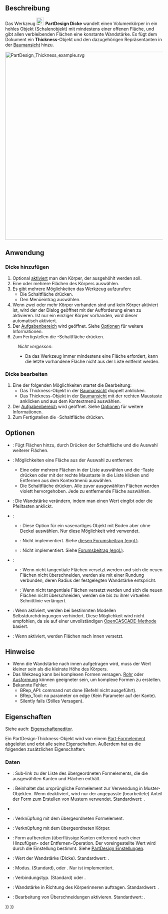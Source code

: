 <languages/>

{{Docnav/de
|[[PartDesign_Draft/de|Formschräge]]
|[[PartDesign_Mirrored/de|Spiegeln]]
|[[PartDesign_Workbench/de|PartDesign]]
|IconL=PartDesign_Draft.svg
|IconR=PartDesign_Mirrored.svg
|IconC=Workbench_PartDesign.svg
}}

{{GuiCommand/de
|Name=PartDesign Thickness
|Name/de=PartDesign Dicke
|MenuLocation=Part Design → Modifikationen → Dicke
|Workbenches=[[PartDesign Workbench/de|PartDesign]]
|Version=0.17
|SeeAlso=[[Part_Thickness/de|Part Dicke]]
}}

<span id="Description"></span>
==Beschreibung==

Das Werkzeug  [[Image:PartDesign_Thickness.svg|24px]] '''PartDesign Dicke''' wandelt einen Volumenkörper in ein hohles Objekt (Schalenobjekt) mit mindestens einer offenen Fläche, und gibt allen verbleibenden Flächen eine konstante Wandstärke. Es fügt dem Dokument ein '''Thickness'''-Objekt und den dazugehörigen Repräsentanten in der [[Tree_view/de|Baumansicht]] hinzu.

[[File:PartDesign_Thickness_example.svg|600px]]
{{Caption|Ausgangsvolumenkörper (A) →  Volumenkörper mit der ausgewählten Fläche, die geöffnet werden soll (B) →  Das resultierende hohle Objekt (C)}}

<span id="Usage"></span>
==Anwendung==

<span id="Add_a_thickness"></span>
=== Dicke hinzufügen ===

# Optional [[PartDesign_Body/de#Aktiver_Status|aktiviert]] man den Körper, der ausgehöhlt werden soll.
# Eine oder mehrere Flächen des Körpers auswählen. 
# Es gibt mehrere Möglichkeiten das Werkzeug aufzurufen:
#* Die Schaltfläche {{Button|[[Image:PartDesign_Thickness.svg|16px]] [[PartDesign_Thickness/de|Dicke]]}} drücken.
#* Den Menüeintrag {{MenuCommand|Part Design → Modifikationen → [[Image:PartDesign_Thickness.svg|16px]] Dicke}} auswählen.
# Wenn zwei oder mehr Körper vorhanden sind und kein Körper aktiviert ist, wird der der Dialog {{MenuCommand|Active Body Required}} geöffnet mit der Aufforderung einen zu aktivieren. Ist nur ein einziger Körper vorhanden, wird dieser automatisch aktiviert.
# Der  [[Task_panel/de|Aufgabenbereich]] {{MenuCommand|Parameter der Wandstärke}} wird geöffnet. Siehe [[#Optionen|Optionen]] für weitere Informationen.
# Zum Fertigstellen die {{Button|OK}}-Schaltfläche drücken.


:''Nicht vergessen'':
:* Da das Werkzeug immer mindestens eine Fläche erfordert, kann die letzte vorhandene Fläche nicht aus der Liste entfernt werden.

<span id="Edit_a_thickness"></span>
=== Dicke bearbeiten ===

# Eine der folgenden Möglichkeiten startet die Bearbeitung:
#* Das Thickness-Objekt in der [[Tree_view/de|Baumansicht]] doppelt anklicken.
#* Das Thickness-Objekt in der [[Tree_view/de|Baumansicht]] mit der rechten Maustaste anklicken und {{MenuCommand|Thickness bearbeiten}} aus dem Kontextmenü auswählen.
# Der [[Task_panel/de|Aufgabenbereich]] {{MenuCommand|Parameter der Wandstärke}} wird geöffnet. Siehe [[#Optionen|Optionen]] für weitere Informationen.
# Zum Fertigstellen die {{Button|OK}}-Schaltfläche drücken.

<span id="Options"></span>
==Optionen==

<div class="mw-translate-fuzzy">
* {{MenuCommand|Fläche hinzufügen}}: Fügt Flächen hinzu, durch Drücken der Schaltfläche {{Button|Fläche hinzufügen}} und die Auswahl weiterer Flächen. 
* {{MenuCommand|Fläche entfernen}}: Möglichkeiten eine Fläche aus der Auswahl zu entfernen:
** Eine oder mehrere Flächen in der Liste auswählen und die {{KEY|Del}}-Taste drücken oder mit der rechte Maustaste in die Liste klicken und Entfernen aus dem Kontextmenü auswählen.
** Die Schaltfläche {{Button|Fläche entfernen}} drücken. Alle zuvor ausgewählten Flächen werden violett hervorgehoben. Jede zu entfernende Fläche auswählen.
* {{MenuCommand|Dicke}}: Die Wandstärke verändern, indem man einen Wert eingibt oder die Pfeiltasten anklickt.
* {{MenuCommand|Modus}}:
** {{MenuCommand|Oberfläche}}:  Diese Option für ein vasenartiges Objekt mit Boden aber ohne Deckel auswählen. Nur diese Möglichkeit wird verwendet.
** {{MenuCommand|Rohr}}: Nicht implementiert. Siehe [https://forum.freecadweb.org/viewtopic.php?p=484495#p484495 diesen Forumsbeitrag (engl.)].
** {{MenuCommand|Recto Verso}}: Nicht implementiert. Siehe  [https://forum.freecadweb.org/viewtopic.php?p=484495#p484495diesen Forumsbeitrag (engl.)].
* {{MenuCommand|Verbindungstyp}}:
** {{MenuCommand|Kreisbogen}}: Wenn nicht tangentiale Flächen versetzt werden und sich die neuen Flächen nicht überschneiden, werden sie mit einer Rundung verbunden, deren Radius der festgelegten Wandstärke entspricht.
** {{MenuCommand|Schnitt}}: Wenn nicht tangentiale Flächen versetzt werden und sich die neuen Flächen nicht überschneiden, werden sie bis zu ihrer virtuellen Schnittlinie verlängert.
* {{MenuCommand|Schnitt}}: Wenn aktiviert, werden bei bestimmten Modellen Selbstdurchdringungen verhindert. Diese Möglichkeit wird nicht empfohlen, da sie auf einer unvollständigen [https://dev.opencascade.org/doc/refman/html/class_b_rep_offset_a_p_i___make_thick_solid.html#af78f35025a31e2ce8bd96c82fb33a981 OpenCASCADE-Methode] basiert.
* {{MenuCommand|Dicke nach innen auftragen}}: Wenn aktiviert, werden Flächen nach innen versetzt.
</div>

<span id="Notes"></span>
==Hinweise==

* Wenn die Wandstärke nach innen aufgetragen wird, muss der Wert kleiner sein als die kleinste Höhe des Körpers.
* Das Wekzeug kann bei komplexen Formen versagen. [[PartDesign_AdditivePipe/de|Rohr]] oder [[PartDesign_AdditiveLoft|Ausformung]] können geeigneter sein, um komplexe Formen zu erstellen.
* Bekannte Fehler:
** BRep_API: command not done (Befehl nicht ausgeführt).
** BRep_Tool: no parameter on edge (Kein Parameter auf der Kante).
** Silently fails (Stilles Versagen).

<span id="Properties"></span>
==Eigenschaften==

Siehe auch: [[Property_editor/de|Eigenschafteneditor]].

Ein PartDesign-Thickness-Objekt wird von einem [[Part_Feature/de|Part-Formelement]] abgeleitet und erbt alle seine Eigenschaften. Außerdem hat es die folgenden zusätzlichen Eigenschaften:

<span id="Data"></span>
===Daten===

{{Properties_Title/de|Basis}}

* {{PropertyData|Base|LinkSub}}: Sub-link zu der Liste des übergeordneten Formelements, die die ausgewählten Kanten und Flächen enthält.
* {{PropertyData|Support Transform|Bool}}: Beinhaltet das ursprüngliche Formelement zur Verwendung in Muster-Objekten. Wenn deaktiviert, wird nur der angepasste (bearbeitete) Anteil der Form zum Erstellen von Mustern verwendet. Standardwert: {{FALSE}}.
* {{PropertyData|Add Sub Shape|PartShape|hidden}}
* {{PropertyData|Base Feature|Link|hidden}}: Verknüpfung mit dem übergeordneten Formelement.
* {{PropertyData|_ Body|LinkHidden|hidden}}: Verknüpfung mit dem übergeordneten Körper.

{{Properties_Title/de|Part Design}}

* {{PropertyData/de|Refine|Bool}}: Form aufbereiten (überflüssige Kanten entfernen) nach einer Hinzufügen- oder Entfernen-Operation. Der voreingestellte Wert wird durch die Einstellung {{MenuCommand|Modell nach skizzenbasierter Operation automatisch aufbereiten}} bestimmt. Siehe [[PartDesign_Preferences/de#Allgemein|PartDesign Einstellungen]].

{{Properties_Title/de|Thickness}}

* {{PropertyData|Value|Length}}: Wert der Wandstärke (Dicke). Standardwert: {{value|1 mm}}.
* {{PropertyData|Mode|Enumeration}}: Modus. {{value|Skin}} (Standard), {{value|Pipe}} oder {{Value|Recto verso}}. Nur {{value|Skin}} ist implementiert.
* {{PropertyData|Join|Enumeration}}: Verbindungstyp. {{value|Arc}} (Standard) oder {{Value|Intersection}}.
* {{PropertyData|Reversed|Bool}}: Wandstärke in Richtung des Körperinneren auftragen. Standardwert: {{FALSE}}.
* {{PropertyData|Intersection|Bool}}: Bearbeitung von Überschneidungen aktivieren. Standardwert: {{FALSE}}.


{{Docnav/de
|[[PartDesign_Draft/de|Formschräge]]
|[[PartDesign_Mirrored/de|Spiegeln]]
|[[PartDesign_Workbench/de|PartDesign]]
|IconL=PartDesign_Draft.svg
|IconR=PartDesign_Mirrored.svg
|IconC=Workbench_PartDesign.svg
}}

{{PartDesign Tools navi{{#translation:}}}}
{{Userdocnavi{{#translation:}}}}